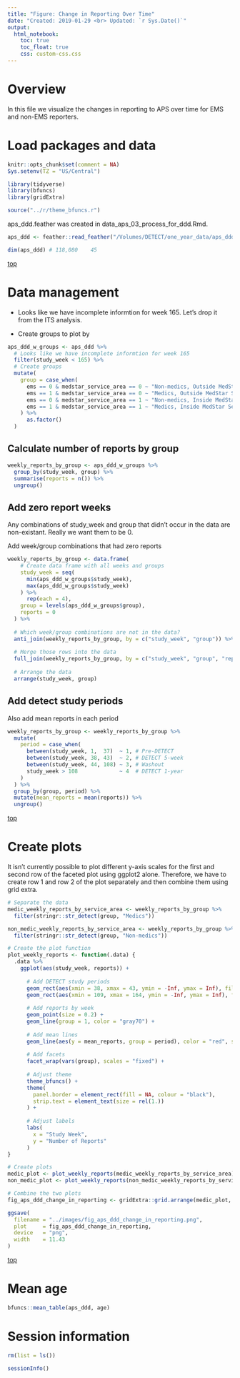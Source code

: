 ```yaml
---
title: "Figure: Change in Reporting Over Time"
date: "Created: 2019-01-29 <br> Updated: `r Sys.Date()`"
output: 
  html_notebook:
    toc: true
    toc_float: true
    css: custom-css.css
---
```


# Overview

In this file we visualize the changes in reporting to APS over time for EMS and non-EMS reporters.


# Load packages and data

```r
knitr::opts_chunk$set(comment = NA)
Sys.setenv(TZ = "US/Central")
```

```r
library(tidyverse)
library(bfuncs)
library(gridExtra)
```

```r
source("../r/theme_bfuncs.r")
```

aps_ddd.feather was created in data_aps_03_process_for_ddd.Rmd.

```r
aps_ddd <- feather::read_feather("/Volumes/DETECT/one_year_data/aps_ddd.feather")
```

```r
dim(aps_ddd) # 118,080    45
```

[top](#top)


# Data management

* Looks like we have incomplete informtion for week 165. Let's drop it from the ITS analysis.

* Create groups to plot by

```r
aps_ddd_w_groups <- aps_ddd %>% 
  # Looks like we have incomplete informtion for week 165
  filter(study_week < 165) %>% 
  # Create groups
  mutate(
    group = case_when(
      ems == 0 & medstar_service_area == 0 ~ "Non-medics, Outside MedStar Service Area",
      ems == 1 & medstar_service_area == 0 ~ "Medics, Outside MedStar Service Area",
      ems == 0 & medstar_service_area == 1 ~ "Non-medics, Inside MedStar Service Area",
      ems == 1 & medstar_service_area == 1 ~ "Medics, Inside MedStar Service Area"
    ) %>% 
      as.factor()
  )
```


## Calculate number of reports by group

```r
weekly_reports_by_group <- aps_ddd_w_groups %>%
  group_by(study_week, group) %>% 
  summarise(reports = n()) %>% 
  ungroup()
```


## Add zero report weeks

Any combinations of study_week and group that didn't occur in the data are non-existant. Really we want them to be 0.

Add week/group combinations that had zero reports

```r
weekly_reports_by_group <- data.frame(
    # Create data frame with all weeks and groups
    study_week = seq(
      min(aps_ddd_w_groups$study_week), 
      max(aps_ddd_w_groups$study_week)
    ) %>% 
      rep(each = 4),
    group = levels(aps_ddd_w_groups$group),
    reports = 0
  ) %>% 
  
  # Which week/group combinations are not in the data?
  anti_join(weekly_reports_by_group, by = c("study_week", "group")) %>% 
  
  # Merge those rows into the data
  full_join(weekly_reports_by_group, by = c("study_week", "group", "reports")) %>% 
  
  # Arrange the data
  arrange(study_week, group)
```


## Add detect study periods

Also add mean reports in each period

```r
weekly_reports_by_group <- weekly_reports_by_group %>% 
  mutate(
    period = case_when(
      between(study_week, 1,  37)  ~ 1, # Pre-DETECT
      between(study_week, 38, 43)  ~ 2, # DETECT 5-week
      between(study_week, 44, 108) ~ 3, # Washout
      study_week > 108             ~ 4  # DETECT 1-year
    )
  ) %>% 
  group_by(group, period) %>%
  mutate(mean_reports = mean(reports)) %>% 
  ungroup()
```

[top](#top)










# Create plots

It isn't currently possible to plot different y-axis scales for the first and second row of the faceted plot using ggplot2 alone. Therefore, we have to create row 1 and row 2 of the plot separately and then combine them using grid extra.

```r
# Separate the data
medic_weekly_reports_by_service_area <- weekly_reports_by_group %>% 
  filter(stringr::str_detect(group, "Medics"))

non_medic_weekly_reports_by_service_area <- weekly_reports_by_group %>% 
  filter(stringr::str_detect(group, "Non-medics"))
```

```r
# Create the plot function
plot_weekly_reports <- function(.data) {
  .data %>% 
    ggplot(aes(study_week, reports)) +
      
      # Add DETECT study periods
      geom_rect(aes(xmin = 38, xmax = 43, ymin = -Inf, ymax = Inf), fill = "lightyellow") +
      geom_rect(aes(xmin = 109, xmax = 164, ymin = -Inf, ymax = Inf), fill = "lightyellow") +
      
      # Add reports by week
      geom_point(size = 0.2) +
      geom_line(group = 1, color = "gray70") +
    
      # Add mean lines
      geom_line(aes(y = mean_reports, group = period), color = "red", size = 2) +
    
      # Add facets
      facet_wrap(vars(group), scales = "fixed") +
    
      # Adjust theme
      theme_bfuncs() +
      theme(
        panel.border = element_rect(fill = NA, colour = "black"),
        strip.text = element_text(size = rel(1.))
      ) +
      
      # Adjust labels
      labs(
        x = "Study Week", 
        y = "Number of Reports"
      )
}
```

```r
# Create plots
medic_plot <- plot_weekly_reports(medic_weekly_reports_by_service_area)
non_medic_plot <- plot_weekly_reports(non_medic_weekly_reports_by_service_area)
```

```r
# Combine the two plots
fig_aps_ddd_change_in_reporting <- gridExtra::grid.arrange(medic_plot, non_medic_plot)
```

```r
ggsave(
  filename = "../images/fig_aps_ddd_change_in_reporting.png",
  plot     = fig_aps_ddd_change_in_reporting,
  device   = "png",
  width    = 11.43
)
```

[top](#top)


# Mean age

```r
bfuncs::mean_table(aps_ddd, age)
```











# Session information

```r
rm(list = ls())
```

```r
sessionInfo()
```